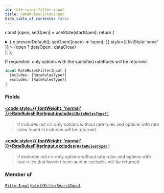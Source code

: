```yaml
---
id: rate-rules-filter-input
title: RateRulesFilterInput
hide_table_of_contents: false
---
```






const [open, setOpen] = useState(startOpen);
return (
<details {...(open ? { open: true } : {})} className="details" style={{ border:'none', boxShadow:'none', background:'var(--ifm-background-color)' }}>
<summary
onClick={(e) => {
e.preventDefault();
setOpen((open) => !open);
}}
style={{ listStyle:'none' }} >
{open ? dataOpen : dataClose}
</summary>
{open && children}
</details>
);
};

If requested, only options with the specified rateRules will be returned

```graphql
input RateRulesFilterInput {
  includes: [RateRulesType!]
  excludes: [RateRulesType!]
}
```

### Fields

#### [<code style={{ fontWeight: 'normal' }}>RateRulesFilterInput.<b>includes</b></code>](#)<Bullet />[`[RateRulesType!]`](/api/enums/rate-rules-type) <Badge class="badge badge--secondary" text="list"/> <Badge class="badge badge--secondary" text="enum"/>

> if includes not nil: only options without rate rules and options with rate rules found in includes will be returned

#### [<code style={{ fontWeight: 'normal' }}>RateRulesFilterInput.<b>excludes</b></code>](#)<Bullet />[`[RateRulesType!]`](/api/enums/rate-rules-type) <Badge class="badge badge--secondary" text="list"/> <Badge class="badge badge--secondary" text="enum"/>

> if excludes not nil: only options without rate rules and options with rate rules that haven t been sent in excludes will be returned

### Member of

[`FilterInput`](/api/inputs/filter-input) <Badge class="badge badge--secondary" text="input"/><Bullet />[`HotelXFilterSearchInput`](/api/inputs/hotel-xfilter-search-input) <Badge class="badge badge--secondary" text="input"/>
